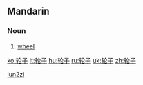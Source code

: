 {{Hani-forms|[[轮]][[子]]|[[輪子]]}}
==Mandarin==

===Noun===
{{cmn-noun|s|pin=lúnzi|pint=lun2zi|tra=輪子|sim=轮子|rs=车04}}

# {{Intermediate Mandarin|lang=cmn|sc=Hans|sort=lun2zi}} [[wheel]]

[[Category:cmn:Simple machines in simplified script|lun2zi]]

[[ko:轮子]]
[[lt:轮子]]
[[hu:轮子]]
[[ru:轮子]]
[[uk:轮子]]
[[zh:轮子]]